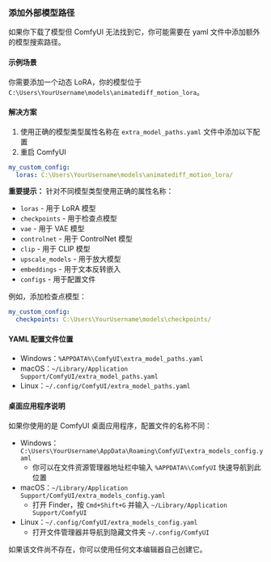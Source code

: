 ### 添加外部模型路径

如果你下载了模型但 ComfyUI 无法找到它，你可能需要在 yaml 文件中添加额外的模型搜索路径。

#### 示例场景
你需要添加一个动态 LoRA，你的模型位于 `C:\Users\YourUsername\models\animatediff_motion_lora`。

#### 解决方案
1. 使用正确的模型类型属性名称在 `extra_model_paths.yaml` 文件中添加以下配置
2. 重启 ComfyUI

```yaml
my_custom_config:
  loras: C:\Users\YourUsername\models\animatediff_motion_lora/
```

**重要提示：** 针对不同模型类型使用正确的属性名称：
- `loras` - 用于 LoRA 模型
- `checkpoints` - 用于检查点模型  
- `vae` - 用于 VAE 模型
- `controlnet` - 用于 ControlNet 模型
- `clip` - 用于 CLIP 模型
- `upscale_models` - 用于放大模型
- `embeddings` - 用于文本反转嵌入
- `configs` - 用于配置文件

例如，添加检查点模型：
```yaml
my_custom_config:
  checkpoints: C:\Users\YourUsername\models\checkpoints/
```

#### YAML 配置文件位置
- Windows：`%APPDATA%\ComfyUI\extra_model_paths.yaml`
- macOS：`~/Library/Application Support/ComfyUI/extra_model_paths.yaml`
- Linux：`~/.config/ComfyUI/extra_model_paths.yaml`

#### 桌面应用程序说明
如果你使用的是 ComfyUI 桌面应用程序，配置文件的名称不同：

- Windows：`C:\Users\YourUsername\AppData\Roaming\ComfyUI\extra_models_config.yaml`
  - 你可以在文件资源管理器地址栏中输入 `%APPDATA%\ComfyUI` 快速导航到此位置
- macOS：`~/Library/Application Support/ComfyUI/extra_models_config.yaml`
  - 打开 Finder，按 `Cmd+Shift+G` 并输入 `~/Library/Application Support/ComfyUI`
- Linux：`~/.config/ComfyUI/extra_models_config.yaml`
  - 打开文件管理器并导航到隐藏文件夹 `~/.config/ComfyUI`

如果该文件尚不存在，你可以使用任何文本编辑器自己创建它。